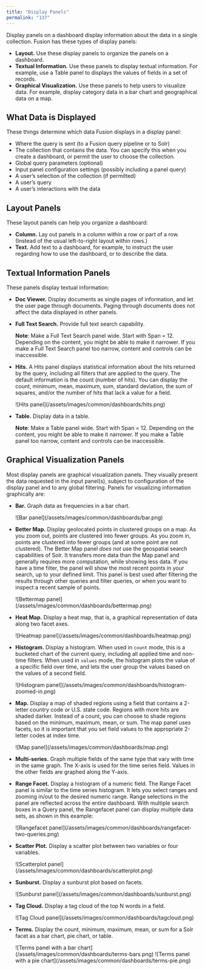 ```yaml
---
title: "Display Panels"
permalink: "137"
---
```


Display panels on a dashboard display information about the data in a single collection. Fusion has these types of display panels:

* **Layout.** Use these display panels to organize the panels on a dashboard.
* **Textual Information.** Use these panels to display textual information. For example, use a Table panel to displays the values of fields in a set of records.
* **Graphical Visualization.** Use these panels to help users to visualize data. For example, display category data in a bar chart and geographical data on a map.

## What Data is Displayed

These things determine which data Fusion displays in a display panel:

* Where the query is sent (to a Fusion query pipeline or to Solr)
* The collection that contains the data. You can specify this when you create a dashboard, or permit the user to choose the collection.
* Global query parameters (optional)
* Input panel configuration settings (possibly including a panel query)
* A user’s selection of the collection (if permitted)
* A user’s query
* A user’s interactions with the data

## Layout Panels

These layout panels can help you organize a dashboard:

* **Column.** Lay out panels in a column within a row or part of a row. (Instead of the usual left-to-right layout within rows.)
* **Text.** Add text to a dashboard, for example, to instruct the user regarding how to use the dashboard, or to describe the data.

## Textual Information Panels

These panels display textual information:

* **Doc Viewer.** Display documents as single pages of information, and let the user page through documents. Paging through documents does not affect the data displayed in other panels.
* **Full Text Search.** Provide full text search capability.

  **Note**: Make a Full Text Search panel wide. Start with Span = 12. Depending on the content, you might be able to make it narrower. If you make a Full Text Search panel too narrow, content and controls can be inaccessible.
* **Hits.** A Hits panel displays statistical information about the hits returned by the query, including all filters that are applied to the query. The default information is the count (number of hits). You can display the count, minimum, mean, maximum, sum, standard deviation, the sum of squares, and/or the number of hits that lack a value for a field.

  <Frame>![Hits panel](/assets/images/common/dashboards/hits.png)</Frame>
* **Table.** Display data in a table.

  **Note**: Make a Table panel wide. Start with Span = 12. Depending on the content, you might be able to make it narrower. If you make a Table panel too narrow, content and controls can be inaccessible.

## Graphical Visualization Panels

Most display panels are graphical visualization panels. They visually present the data requested in the input panel(s), subject to configuration of the display panel and to any global filtering. Panels for visualizing information graphically are:

* **Bar.** Graph data as frequencies in a bar chart.

  <Frame>![Bar panel](/assets/images/common/dashboards/bar.png)</Frame>
* **Better Map.** Display geolocated points in clustered groups on a map. As you zoom out, points are clustered into fewer groups. As you zoom in, points are clustered into fewer groups (and at some point are not clustered). The Better Map panel *does not* use the geospatial search capabilities of Solr. It transfers more data than the Map panel and generally requires more computation, while showing less data. If you have a time filter, the panel will show the most recent points in your search, up to your defined limit. This panel is best used after filtering the results through other queries and filter queries, or when you want to inspect a recent sample of points.

  <Frame>![Bettermap panel](/assets/images/common/dashboards/bettermap.png)</Frame>
* **Heat Map.** Display a heat map, that is, a graphical representation of data along two facet axes.

  <Frame>![Heatmap panel](/assets/images/common/dashboards/heatmap.png)</Frame>
* **Histogram.** Display a histogram. When used in `count` mode, this is a bucketed chart of the current query, including all applied time and non-time filters. When used in `values` mode, the histogram plots the value of a specific field over time, and lets the user group the values based on the values of a second field.

  <Frame>![Histogram panel](/assets/images/common/dashboards/histogram-zoomed-in.png)</Frame>
* **Map.** Display a map of shaded regions using a field that contains a 2-letter country code or U.S. state code. Regions with more hits are shaded darker. Instead of a count, you can choose to shade regions based on the minimum, maximum, mean, or sum. The map panel uses facets, so it is important that you set field values to the appropriate 2-letter codes at index time.

  <Frame>![Map panel](/assets/images/common/dashboards/map.png)</Frame>
* **Multi-series.** Graph multiple fields of the same type that vary with time in the same graph. The X-axis is used for the time series field. Values in the other fields are graphed along the Y-axis.
* **Range Facet.** Display a histogram of a numeric field. The Range Facet panel is similar to the time series histogram. It lets you select ranges and zooming in/out to the desired numeric range. Range selections in the panel are reflected across the entire dashboard. With multiple search boxes in a Query panel, the Rangefacet panel can display multiple data sets, as shown in this example:

  <Frame>![Rangefacet panel](/assets/images/common/dashboards/rangefacet-two-queries.png)</Frame>
* **Scatter Plot.** Display a scatter plot between two variables or four variables.

  <Frame>![Scatterplot panel](/assets/images/common/dashboards/scatterplot.png)</Frame>
* **Sunburst.** Display a sunburst plot based on facets.

  <Frame>![Sunburst panel](/assets/images/common/dashboards/sunburst.png)</Frame>
* **Tag Cloud.** Display a tag cloud of the top N words in a field.

  <Frame>![Tag Cloud panel](/assets/images/common/dashboards/tagcloud.png)</Frame>
* **Terms.** Display the count, minimum, maximum, mean, or sum for a Solr facet as a bar chart, pie chart, or table.

  <Frame>![Terms panel with a bar chart](/assets/images/common/dashboards/terms-bars.png)</Frame>

  <Frame>![Terms panel with a pie chart](/assets/images/common/dashboards/terms-pie.png)</Frame>